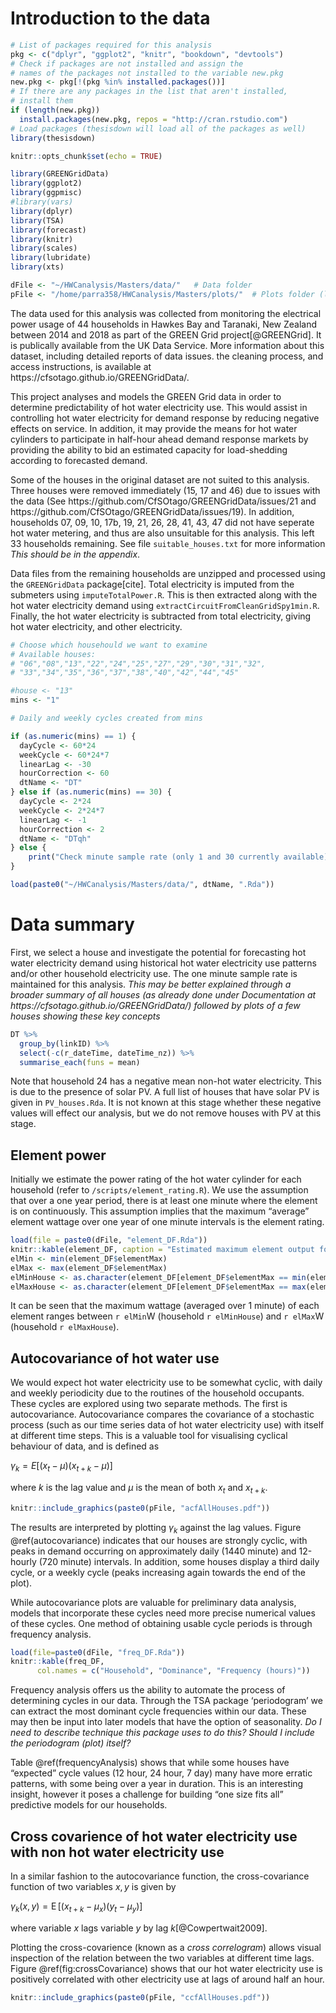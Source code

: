 # Introduction to the data {#data-intro}

```r
# List of packages required for this analysis
pkg <- c("dplyr", "ggplot2", "knitr", "bookdown", "devtools")
# Check if packages are not installed and assign the
# names of the packages not installed to the variable new.pkg
new.pkg <- pkg[!(pkg %in% installed.packages())]
# If there are any packages in the list that aren't installed,
# install them
if (length(new.pkg))
  install.packages(new.pkg, repos = "http://cran.rstudio.com")
# Load packages (thesisdown will load all of the packages as well)
library(thesisdown)
```

```r
knitr::opts_chunk$set(echo = TRUE)

library(GREENGridData)
library(ggplot2)
library(ggpmisc)
#library(vars)
library(dplyr)
library(TSA)
library(forecast)
library(knitr)
library(scales)
library(lubridate)
library(xts)
```

```r
dFile <- "~/HWCanalysis/Masters/data/"   # Data folder
pFile <- "/home/parra358/HWCanalysis/Masters/plots/"  # Plots folder (laTeX did not like '~' notation)
```
The data used for this analysis was collected from monitoring the electrical power usage of 44 households in Hawkes Bay and Taranaki, New Zealand between 2014 and 2018 as part of the GREEN Grid project[@GREENGrid]. It is publically available from the UK Data Service. More information about this dataset, including detailed reports of data issues. the cleaning process, and access instructions, is available at https://cfsotago.github.io/GREENGridData/.

This project analyses and models the GREEN Grid data in order to determine predictability of hot water electricity use. This would assist in controlling hot water electricity for demand response by reducing negative effects on service. In addition, it may provide the means for hot water cylinders to participate in half-hour ahead demand response markets by providing the ability to bid an estimated capacity for load-shedding according to forecasted demand. 

Some of the houses in the original dataset are not suited to this analysis. Three houses were removed immediately (15, 17 and 46) due to issues with the data (See https://github.com/CfSOtago/GREENGridData/issues/21 and https://github.com/CfSOtago/GREENGridData/issues/19). 
In addition, households 07, 09, 10, 17b, 19, 21, 26, 28, 41, 43, 47 did not have seperate hot water metering, and thus are also unsuitable for this analysis. This left 33 households remaining. See file `suitable_houses.txt` for more information _This should be in the appendix_.

Data files from the remaining households are unzipped and processed using the `GREENGridData` package[cite]. Total electricity is imputed from the submeters using `imputeTotalPower.R`. This is then extracted along with the hot water electricity demand using `extractCircuitFromCleanGridSpy1min.R`. Finally, the hot water electricity is subtracted from total electricity, giving hot water electricity, and other electricity.


```r
# Choose which househould we want to examine
# Available houses:
# "06","08","13","22","24","25","27","29","30","31","32",
# "33","34","35","36","37","38","40","42","44","45"

#house <- "13" 
mins <- "1"  

# Daily and weekly cycles created from mins

if (as.numeric(mins) == 1) {
  dayCycle <- 60*24
  weekCycle <- 60*24*7
  linearLag <- -30
  hourCorrection <- 60
  dtName <- "DT"
} else if (as.numeric(mins) == 30) {
  dayCycle <- 2*24
  weekCycle <- 2*24*7
  linearLag <- -1
  hourCorrection <- 2
  dtName <- "DTqh"
} else {
    print("Check minute sample rate (only 1 and 30 currently available)")
}

load(paste0("~/HWCanalysis/Masters/data/", dtName, ".Rda"))
```

# Data summary
First, we select a house and investigate the potential for forecasting hot water electricity demand using historical hot water electricity 
use patterns and/or other household electricity use. The one minute sample rate is maintained for this analysis.
_This may be better explained through a broader summary of all houses (as already done under Documentation at https://cfsotago.github.io/GREENGridData/) followed by plots of a few houses showing these key concepts_
```r
DT %>%
  group_by(linkID) %>%
  select(-c(r_dateTime, dateTime_nz)) %>%
  summarise_each(funs = mean)
```
Note that household 24 has a negative mean non-hot water electricity. This is due to the presence of solar PV. 
A full list of houses that have solar PV is given in `PV_houses.Rda`. It is not known at this stage whether these negative values will effect our analysis, but we do not remove houses with PV at this stage.

## Element power

Initially we estimate the power rating of the hot water cylinder for each household (refer to `/scripts/element_rating.R`). We use the assumption that over a one year period, there is at least one minute where the element is on continuously. This assumption implies that the maximum "average" element wattage over one year of one minute intervals is the element rating. 


```r
load(file = paste0(dFile, "element_DF.Rda"))
knitr::kable(element_DF, caption = "Estimated maximum element output for each house")
elMin <- min(element_DF$elementMax)
elMax <- max(element_DF$elementMax)
elMinHouse <- as.character(element_DF[element_DF$elementMax == min(element_DF$elementMax), "house"])
elMaxHouse <- as.character(element_DF[element_DF$elementMax == max(element_DF$elementMax), "house"])
```

It can be seen that the maximum wattage (averaged over 1 minute) of each element ranges between `r elMin`W (household `r elMinHouse`) and `r elMax`W (household `r elMaxHouse`). 

## Autocovariance of hot water use

We would expect hot water electricity use to be somewhat cyclic, with daily and weekly periodicity due to the routines of the household occupants. These cycles are explored using two separate methods. The first is autocovariance. Autocovariance compares the covariance of a stochastic process (such as our time series data of hot water electricity use) with itself at different time steps. This is a valuable tool for visualising cyclical behaviour of data, and is defined as

$\gamma_k = E[(x_t - \mu)(x_{t+k} - \mu)]$ 

where $k$ is the lag value and $\mu$ is the mean of both $x_t$ and $x_{t+k}$.
<!--
![Autocovariance of all houses.](~/HWCanalysis/Masters/plots/acf_all_houses.png)
-->

```r
knitr::include_graphics(paste0(pFile, "acfAllHouses.pdf"))
```

The results are interpreted by plotting $\gamma_k$ against the lag values. Figure \@ref(autocovariance) indicates that our houses are strongly cyclic, with peaks in demand occurring on approximately daily (1440 minute) and 12-hourly (720 minute) intervals. In addition, some houses display a third daily cycle, or a weekly cycle (peaks increasing again towards the end of the plot). 

While autocovariance plots are valuable for preliminary data analysis, models that incorporate these cycles need more precise numerical values of these cycles. One method of obtaining usable cycle periods is through frequency analysis.

```r
load(file=paste0(dFile, "freq_DF.Rda"))
knitr::kable(freq_DF, 
      col.names = c("Household", "Dominance", "Frequency (hours)"))
```

Frequency analysis offers us the ability to automate the process of determining cycles in our data. Through the TSA package 'periodogram' we can extract the most dominant cycle frequencies within our data. These may then be input into later models that have the option of seasonality.  _Do I need to describe technique this package uses to do this? Should I include the periodogram (plot) itself?_

Table \@ref(frequencyAnalysis) shows that while some houses have "expected" cycle values (12 hour, 24 hour, 7 day) many have more erratic patterns, with some being over a year in duration. This is an interesting insight, however it poses a challenge for building "one size fits all" predictive models for our households.

## Cross covarience of hot water electricity use with non hot water electricity use

In a similar fashion to the autocovariance function, the cross-covariance function of two variables $x, y$ is given by

$\gamma_k(x,y) = \operatorname{E}[(x_{t+k} - \mu_x)(y_t - \mu_y)]$

where variable $x$ lags variable $y$ by lag $k$[@Cowpertwait2009].

Plotting the cross-covarience (known as a _cross correlogram_) allows visual inspection of the relation between the two variables at different time lags. Figure \@ref(fig:crossCovariance) shows that our hot water electricity use is positively correlated with other electricity use at lags of around half an hour.

```r
knitr::include_graphics(paste0(pFile, "ccfAllHouses.pdf"))
```
